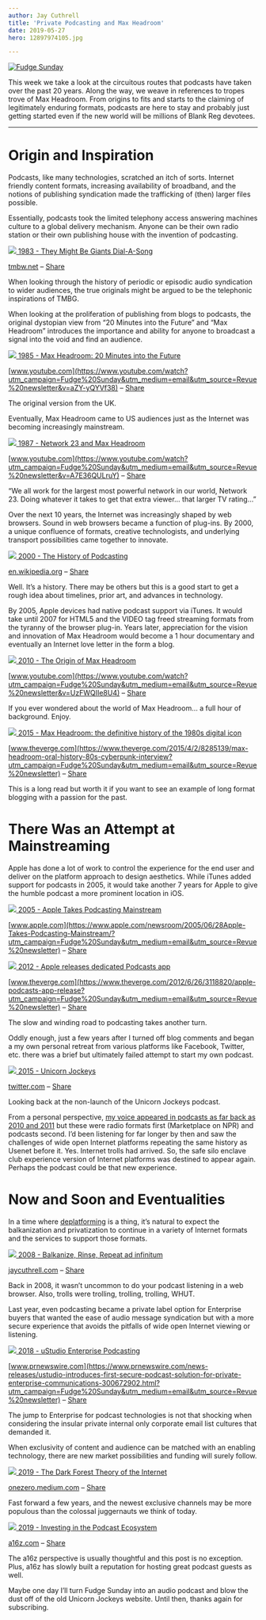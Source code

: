 ```yaml
---
author: Jay Cuthrell
title: 'Private Podcasting and Max Headroom'
date: 2019-05-27
hero: 12897974105.jpg

---
```



[![Fudge Sunday](./index_files/fudgesunday.png) ](https://www.getrevue.co/profile/jaycuthrell?utm_campaign=Issue&utm_content=profileimage&utm_medium=email&utm_source=Fudge+Sunday)  
  
This week we take a look at the circuitous routes that podcasts have taken
over the past 20 years. Along the way, we weave in references to tropes trove
of Max Headroom. From origins to fits and starts to the claiming of
legitimately enduring formats, podcasts are here to stay and probably just
getting started even if the new world will be millions of Blank Reg devotees.  
  
* * *  
  
# Origin and Inspiration  
  
Podcasts, like many technologies, scratched an itch of sorts. Internet
friendly content formats, increasing availability of broadband, and the
notions of publishing syndication made the trafficking of (then) larger files
possible.

Essentially, podcasts took the limited telephony access answering machines
culture to a global delivery mechanism. Anyone can be their own radio station
or their own publishing house with the invention of podcasting.  
  
[![](./index_files/300px-DAS_paper.jpg) ](http://tmbw.net/wiki/Dial-A-Song?utm_campaign=Fudge%20Sunday&utm_medium=email&utm_source=Revue%20newsletter)[1983 - They Might Be Giants Dial-A-Song](http://tmbw.net/wiki/Dial-A-Song?utm_campaign=Fudge%20Sunday&utm_medium=email&utm_source=Revue%20newsletter)

[tmbw.net](http://tmbw.net/wiki/Dial-A-Song?utm_campaign=Fudge%20Sunday&utm_medium=email&utm_source=Revue%20newsletter) – [Share](http://rev.vu/oDnxqn?utm_campaign=Issue&utm_content=share&utm_medium=email&utm_source=Fudge+Sunday)

When looking through the history of periodic or episodic audio syndication to
wider audiences, the true originals might be argued to be the telephonic
inspirations of TMBG.  
  
When looking at the proliferation of publishing from blogs to podcasts, the
original dystopian view from “20 Minutes into the Future” and “Max Headroom”
introduces the importance and ability for anyone to broadcast a signal into
the void and find an audience.  
  
[![](./index_files/hqdefault.jpg) ](https://www.youtube.com/watch?utm_campaign=Fudge%20Sunday&utm_medium=email&utm_source=Revue%20newsletter&v=aZY-yQYVf38)[1985 - Max Headroom: 20 Minutes into the Future](https://www.youtube.com/watch?utm_campaign=Fudge%20Sunday&utm_medium=email&utm_source=Revue%20newsletter&v=aZY-yQYVf38)

[www.youtube.com](https://www.youtube.com/watch?utm_campaign=Fudge%20Sunday&utm_medium=email&utm_source=Revue%20newsletter&v=aZY-yQYVf38) – [Share](http://rev.vu/dM6QNX?utm_campaign=Issue&utm_content=share&utm_medium=email&utm_source=Fudge+Sunday)

The original version from the UK.  
  
Eventually, Max Headroom came to US audiences just as the Internet was
becoming increasingly mainstream.  
  
[![](./index_files/hqdefault\(1\).jpg) ](https://www.youtube.com/watch?utm_campaign=Fudge%20Sunday&utm_medium=email&utm_source=Revue%20newsletter&v=A7E36QULruY)[1987 - Network 23 and Max Headroom](https://www.youtube.com/watch?utm_campaign=Fudge%20Sunday&utm_medium=email&utm_source=Revue%20newsletter&v=A7E36QULruY)

[www.youtube.com](https://www.youtube.com/watch?utm_campaign=Fudge%20Sunday&utm_medium=email&utm_source=Revue%20newsletter&v=A7E36QULruY) – [Share](http://rev.vu/4KPkxa?utm_campaign=Issue&utm_content=share&utm_medium=email&utm_source=Fudge+Sunday)

“We all work for the largest most powerful network in our world, Network 23.
Doing whatever it takes to get that extra viewer… that larger TV rating…”  
  
Over the next 10 years, the Internet was increasingly shaped by web browsers.
Sound in web browsers became a function of plug-ins. By 2000, a unique
confluence of formats, creative technologists, and underlying transport
possibilities came together to innovate.  
  
[![](./index_files/wikimedia-button.png) ](https://en.wikipedia.org/wiki/History_of_podcasting?utm_campaign=Fudge%20Sunday&utm_medium=email&utm_source=Revue%20newsletter)[2000 - The History of Podcasting](https://en.wikipedia.org/wiki/History_of_podcasting?utm_campaign=Fudge%20Sunday&utm_medium=email&utm_source=Revue%20newsletter)

[en.wikipedia.org](https://en.wikipedia.org/wiki/History_of_podcasting?utm_campaign=Fudge%20Sunday&utm_medium=email&utm_source=Revue%20newsletter) – [Share](http://rev.vu/ed403J?utm_campaign=Issue&utm_content=share&utm_medium=email&utm_source=Fudge+Sunday)

Well. It’s a history. There may be others but this is a good start to get a
rough idea about timelines, prior art, and advances in technology.  
  
By 2005, Apple devices had native podcast support via iTunes. It would take
until 2007 for HTML5 and the VIDEO tag freed streaming formats from the
tyranny of the browser plug-in. Years later, appreciation for the vision and
innovation of Max Headroom would become a 1 hour documentary and eventually an
Internet love letter in the form a blog.  
  
[![](./index_files/hqdefault\(2\).jpg) ](https://www.youtube.com/watch?utm_campaign=Fudge%20Sunday&utm_medium=email&utm_source=Revue%20newsletter&v=UzFWQIIe8U4)[2010 - The Origin of Max Headroom](https://www.youtube.com/watch?utm_campaign=Fudge%20Sunday&utm_medium=email&utm_source=Revue%20newsletter&v=UzFWQIIe8U4)

[www.youtube.com](https://www.youtube.com/watch?utm_campaign=Fudge%20Sunday&utm_medium=email&utm_source=Revue%20newsletter&v=UzFWQIIe8U4) – [Share](http://rev.vu/YlaGZ5?utm_campaign=Issue&utm_content=share&utm_medium=email&utm_source=Fudge+Sunday)

If you ever wondered about the world of Max Headroom… a full hour of
background. Enjoy.  
  
[![](./index_files/social-share_1024.0.png) ](https://www.theverge.com/2015/4/2/8285139/max-headroom-oral-history-80s-cyberpunk-interview?utm_campaign=Fudge%20Sunday&utm_medium=email&utm_source=Revue%20newsletter)[2015 - Max Headroom: the definitive history of the 1980s digital icon](https://www.theverge.com/2015/4/2/8285139/max-headroom-oral-history-80s-cyberpunk-interview?utm_campaign=Fudge%20Sunday&utm_medium=email&utm_source=Revue%20newsletter)

[www.theverge.com](https://www.theverge.com/2015/4/2/8285139/max-headroom-oral-history-80s-cyberpunk-interview?utm_campaign=Fudge%20Sunday&utm_medium=email&utm_source=Revue%20newsletter) – [Share](http://rev.vu/4KPkxk?utm_campaign=Issue&utm_content=share&utm_medium=email&utm_source=Fudge+Sunday)

This is a long read but worth it if you want to see an example of long format
blogging with a passion for the past.  
  
# There Was an Attempt at Mainstreaming  
  
Apple has done a lot of work to control the experience for the end user and
deliver on the platform approach to design aesthetics. While iTunes added
support for podcasts in 2005, it would take another 7 years for Apple to give
the humble podcast a more prominent location in iOS.  
  
[![](./index_files/defaultog.png.large.png) ](https://www.apple.com/newsroom/2005/06/28Apple-Takes-Podcasting-Mainstream/?utm_campaign=Fudge%20Sunday&utm_medium=email&utm_source=Revue%20newsletter)[2005 - Apple Takes Podcasting Mainstream](https://www.apple.com/newsroom/2005/06/28Apple-Takes-Podcasting-Mainstream/?utm_campaign=Fudge%20Sunday&utm_medium=email&utm_source=Revue%20newsletter)

[www.apple.com](https://www.apple.com/newsroom/2005/06/28Apple-Takes-Podcasting-Mainstream/?utm_campaign=Fudge%20Sunday&utm_medium=email&utm_source=Revue%20newsletter) – [Share](http://rev.vu/raV36E?utm_campaign=Issue&utm_content=share&utm_medium=email&utm_source=Fudge+Sunday)  
  
[![](./index_files/apple_podcasts_app.1419970307.png) ](https://www.theverge.com/2012/6/26/3118820/apple-podcasts-app-release?utm_campaign=Fudge%20Sunday&utm_medium=email&utm_source=Revue%20newsletter)[2012 - Apple releases dedicated Podcasts app](https://www.theverge.com/2012/6/26/3118820/apple-podcasts-app-release?utm_campaign=Fudge%20Sunday&utm_medium=email&utm_source=Revue%20newsletter)

[www.theverge.com](https://www.theverge.com/2012/6/26/3118820/apple-podcasts-app-release?utm_campaign=Fudge%20Sunday&utm_medium=email&utm_source=Revue%20newsletter) – [Share](http://rev.vu/XGAbam?utm_campaign=Issue&utm_content=share&utm_medium=email&utm_source=Fudge+Sunday)

The slow and winding road to podcasting takes another turn.  
  
Oddly enough, just a few years after I turned off blog comments and began a my
own personal retreat from various platforms like Facebook, Twitter, etc. there
was a brief but ultimately failed attempt to start my own podcast.  
  
[![](./index_files/PdLYwZbL_400x400.png) ](https://twitter.com/UnicornJockeys/status/678296062382092289?utm_campaign=Fudge%20Sunday&utm_medium=email&utm_source=Revue%20newsletter)[2015 - Unicorn Jockeys](https://twitter.com/UnicornJockeys/status/678296062382092289?utm_campaign=Fudge%20Sunday&utm_medium=email&utm_source=Revue%20newsletter)

[twitter.com](https://twitter.com/UnicornJockeys/status/678296062382092289?utm_campaign=Fudge%20Sunday&utm_medium=email&utm_source=Revue%20newsletter) – [Share](http://rev.vu/nanxD6?utm_campaign=Issue&utm_content=share&utm_medium=email&utm_source=Fudge+Sunday)

Looking back at the non-launch of the Unicorn Jockeys podcast.  
  
From a personal perspective, [my voice appeared in podcasts as far back as 2010 and 2011](https://jaycuthrell.com/media/?utm_campaign=Fudge%20Sunday&utm_medium=email&utm_source=Revue%20newsletter) but these were radio formats first (Marketplace on NPR) and podcasts second. I’d been listening for far longer by then and saw the challenges of wide open Internet platforms repeating the same history as Usenet before it. Yes. Internet trolls had arrived. So, the safe silo enclave club experience version of Internet platforms was destined to appear again. Perhaps the podcast could be that new experience.  
  
# Now and Soon and Eventualities  
  
In a time where [deplatforming](https://en.wikipedia.org/wiki/Deplatforming?utm_campaign=Fudge%20Sunday&utm_medium=email&utm_source=Revue%20newsletter) is a thing, it’s natural to expect the balkanization and privatization to continue in a variety of Internet formats and the services to support those formats.  
  
[![](./index_files/1year.jpg) ](https://jaycuthrell.com/balkanize-rinse-repeat-ad-infinitum/?utm_campaign=Fudge%20Sunday&utm_medium=email&utm_source=Revue%20newsletter)[2008 - Balkanize, Rinse, Repeat ad infinitum](https://jaycuthrell.com/balkanize-rinse-repeat-ad-infinitum/?utm_campaign=Fudge%20Sunday&utm_medium=email&utm_source=Revue%20newsletter)

[jaycuthrell.com](https://jaycuthrell.com/balkanize-rinse-repeat-ad-infinitum/?utm_campaign=Fudge%20Sunday&utm_medium=email&utm_source=Revue%20newsletter) – [Share](http://rev.vu/3B4GN6?utm_campaign=Issue&utm_content=share&utm_medium=email&utm_source=Fudge+Sunday)

Back in 2008, it wasn’t uncommon to do your podcast listening in a web
browser. Also, trolls were trolling, trolling, trolling, WHUT.  
  
Last year, even podcasting became a private label option for Enterprise buyers
that wanted the ease of audio message syndication but with a more secure
experience that avoids the pitfalls of wide open Internet viewing or
listening.  
  
[![](./index_files/uStudio_Logo.jpg) ](https://www.prnewswire.com/news-releases/ustudio-introduces-first-secure-podcast-solution-for-private-enterprise-communications-300672902.html?utm_campaign=Fudge%20Sunday&utm_medium=email&utm_source=Revue%20newsletter)[2018 - uStudio Enterprise Podcasting](https://www.prnewswire.com/news-releases/ustudio-introduces-first-secure-podcast-solution-for-private-enterprise-communications-300672902.html?utm_campaign=Fudge%20Sunday&utm_medium=email&utm_source=Revue%20newsletter)

[www.prnewswire.com](https://www.prnewswire.com/news-releases/ustudio-introduces-first-secure-podcast-solution-for-private-enterprise-communications-300672902.html?utm_campaign=Fudge%20Sunday&utm_medium=email&utm_source=Revue%20newsletter) – [Share](http://rev.vu/bJ3KXd?utm_campaign=Issue&utm_content=share&utm_medium=email&utm_source=Fudge+Sunday)

The jump to Enterprise for podcast technologies is not that shocking when
considering the insular private internal only corporate email list cultures
that demanded it.  
  
When exclusivity of content and audience can be matched with an enabling
technology, there are new market possibilities and funding will surely follow.  
  
[![](./index_files/0_C__knszvhJ6NCa11) ](https://onezero.medium.com/the-dark-forest-theory-of-the-internet-7dc3e68a7cb1?gi=23d7ff20eafa&utm_campaign=Fudge%20Sunday&utm_medium=email&utm_source=Revue%20newsletter)[2019 - The Dark Forest Theory of the Internet](https://onezero.medium.com/the-dark-forest-theory-of-the-internet-7dc3e68a7cb1?gi=23d7ff20eafa&utm_campaign=Fudge%20Sunday&utm_medium=email&utm_source=Revue%20newsletter)

[onezero.medium.com](https://onezero.medium.com/the-dark-forest-theory-of-the-internet-7dc3e68a7cb1?gi=23d7ff20eafa&utm_campaign=Fudge%20Sunday&utm_medium=email&utm_source=Revue%20newsletter) – [Share](http://rev.vu/296Vn8?utm_campaign=Issue&utm_content=share&utm_medium=email&utm_source=Fudge+Sunday)

Fast forward a few years, and the newest exclusive channels may be more
populous than the colossal juggernauts we think of today.  
  
[![](./index_files/Podcast-FeatureImage3.jpg) ](https://a16z.com/2019/05/23/podcast-ecosystem-investing-2019/?utm_campaign=Fudge%20Sunday&utm_medium=email&utm_source=Revue%20newsletter)[2019 - Investing in the Podcast Ecosystem](https://a16z.com/2019/05/23/podcast-ecosystem-investing-2019/?utm_campaign=Fudge%20Sunday&utm_medium=email&utm_source=Revue%20newsletter)

[a16z.com](https://a16z.com/2019/05/23/podcast-ecosystem-investing-2019/?utm_campaign=Fudge%20Sunday&utm_medium=email&utm_source=Revue%20newsletter) – [Share](http://rev.vu/1DY4NX?utm_campaign=Issue&utm_content=share&utm_medium=email&utm_source=Fudge+Sunday)

The a16z perspective is usually thoughtful and this post is no exception.
Plus, a16z has slowly built a reputation for hosting great podcast guests as
well.  
  
Maybe one day I’ll turn Fudge Sunday into an audio podcast and blow the dust
off of the old Unicorn Jockeys website. Until then, thanks again for
subscribing.  
  
